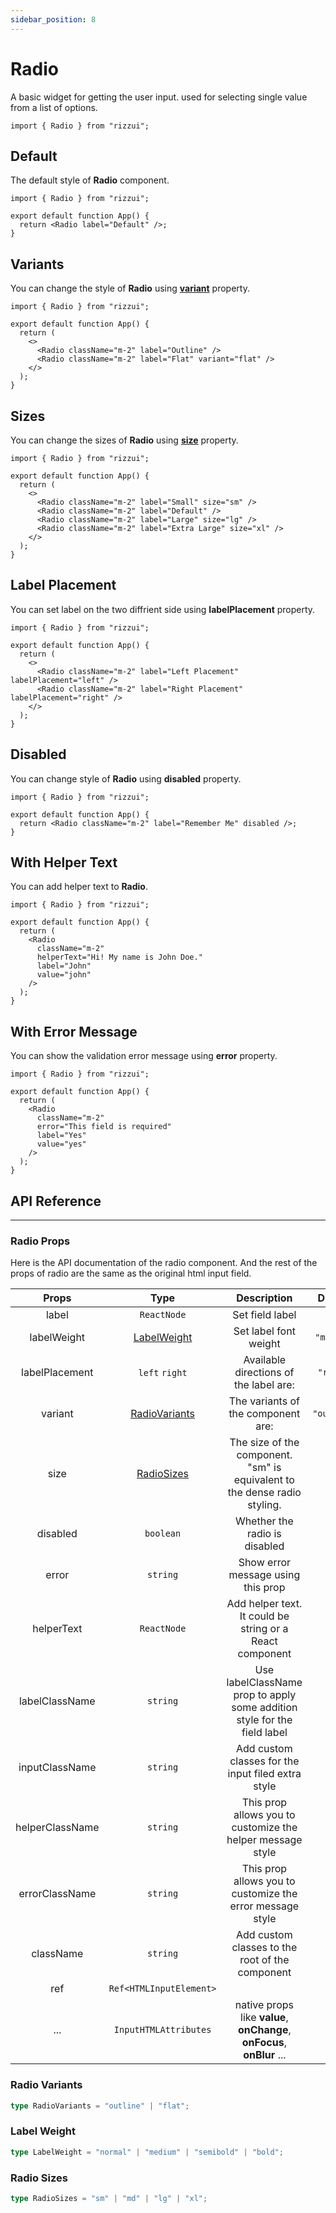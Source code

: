 ```yaml
---
sidebar_position: 8
---
```



# Radio

A basic widget for getting the user input. used for selecting single value from a list of options.

```tsx
import { Radio } from "rizzui";
```

<div className="mb-20 md:mb-28" />

## Default

The default style of **Radio** component.

<Paper className="text-gray-900">
  <Radio label="Default" />
</Paper>

```tsx
import { Radio } from "rizzui";

export default function App() {
  return <Radio label="Default" />;
}
```

<div className="mb-16" />

## Variants

You can change the style of **Radio** using [**variant**](#radio-variants) property.

<Paper className="flex-row justify-around gap-4 flex-wrap text-gray-900">
  <Radio className="m-2" label="Outline" />
  <Radio className="m-2" label="Flat" variant="flat" />
</Paper>

```tsx
import { Radio } from "rizzui";

export default function App() {
  return (
    <>
      <Radio className="m-2" label="Outline" />
      <Radio className="m-2" label="Flat" variant="flat" />
    </>
  );
}
```

<div className="mb-16" />

## Sizes

You can change the sizes of **Radio** using [**size**](#radio-sizes) property.

<Paper className="flex-row justify-around gap-4 flex-wrap text-gray-900">
  <Radio className="m-2" label="Small" size="sm" />
  <Radio className="m-2" label="Default" />
  <Radio className="m-2" label="Large" size="lg" />
  <Radio className="m-2" label="Extra Large" size="xl" />
</Paper>

```tsx
import { Radio } from "rizzui";

export default function App() {
  return (
    <>
      <Radio className="m-2" label="Small" size="sm" />
      <Radio className="m-2" label="Default" />
      <Radio className="m-2" label="Large" size="lg" />
      <Radio className="m-2" label="Extra Large" size="xl" />
    </>
  );
}
```

<div className="mb-16" />

## Label Placement

You can set label on the two diffrient side using **labelPlacement** property.

<Paper className="flex-row flex-wrap justify-around gap-4 text-gray-900">
  <Radio className="m-2" label="Left Placement" labelPlacement="left" />
  <Radio className="m-2" label="Right Placement" labelPlacement="right" />
</Paper>

```tsx
import { Radio } from "rizzui";

export default function App() {
  return (
    <>
      <Radio className="m-2" label="Left Placement" labelPlacement="left" />
      <Radio className="m-2" label="Right Placement" labelPlacement="right" />
    </>
  );
}
```

<div className="mb-16" />

## Disabled

You can change style of **Radio** using **disabled** property.

<Paper className="text-gray-900">
  <Radio className="m-2" label="Remember Me" disabled />
</Paper>

```tsx
import { Radio } from "rizzui";

export default function App() {
  return <Radio className="m-2" label="Remember Me" disabled />;
}
```

<div className="mb-16" />

## With Helper Text

You can add helper text to **Radio**.

<Paper className="text-gray-900">
  <Radio
    className="m-2"
    helperText="Hi! My name is John Doe."
    label="John"
    value="john"
  />
</Paper>

```tsx
import { Radio } from "rizzui";

export default function App() {
  return (
    <Radio
      className="m-2"
      helperText="Hi! My name is John Doe."
      label="John"
      value="john"
    />
  );
}
```

<div className="mb-16" />

## With Error Message

You can show the validation error message using **error** property.

<Paper className="text-gray-900">
  <Radio
    className="m-2"
    error="This field is required"
    label="Yes"
    value="yes"
  />
</Paper>

```tsx
import { Radio } from "rizzui";

export default function App() {
  return (
    <Radio
      className="m-2"
      error="This field is required"
      label="Yes"
      value="yes"
    />
  );
}
```

<div className="mb-20" />

## API Reference

<hr />

<div className="mb-10" />

### Radio Props

Here is the API documentation of the radio component. And the rest of the props of radio are the same as the original html input field.

<div className="overflow-x-auto">

|      Props      |               Type               |                                   Description                                    |   Default   |
| :-------------: | :------------------------------: | :------------------------------------------------------------------------------: | :---------: |
|      label      |           `ReactNode`            |                                 Set field label                                  |    \_ \_    |
|   labelWeight   |   [LabelWeight](#label-weight)   |                              Set label font weight                               | `"medium"`  |
| labelPlacement  |          `left` `right`          |                      Available directions of the label are:                      |  `"right"`  |
|     variant     | [RadioVariants](#radio-variants) |                        The variants of the component are:                        | `"outline"` |
|      size       |    [RadioSizes](#radio-sizes)    | The size of the component. <br /> "sm" is equivalent to the dense radio styling. |   `"md"`    |
|    disabled     |            `boolean`             |                          Whether the radio is disabled                           |    \_ \_    |
|      error      |             `string`             |                        Show error message using this prop                        |    \_ \_    |
|   helperText    |           `ReactNode`            |             Add helper text. It could be string or a React component             |    \_ \_    |
| labelClassName  |             `string`             |     Use labelClassName prop to apply some addition style for the field label     |    \_ \_    |
| inputClassName  |             `string`             |                Add custom classes for the input filed extra style                |    \_ \_    |
| helperClassName |             `string`             |            This prop allows you to customize the helper message style            |    \_ \_    |
| errorClassName  |             `string`             |            This prop allows you to customize the error message style             |    \_ \_    |
|    className    |             `string`             |                 Add custom classes to the root of the component                  |    \_ \_    |
|       ref       |     `Ref<HTMLInputElement>`      |                                                                                  |    \_ \_    |
|       ...       |      `InputHTMLAttributes`       |      native props like **value**, **onChange**, **onFocus**, **onBlur** ...      |    \_ \_    |

</div>

<div className="mb-10" />

### Radio Variants

```ts
type RadioVariants = "outline" | "flat";
```

<div className="mb-10" />

### Label Weight

```ts
type LabelWeight = "normal" | "medium" | "semibold" | "bold";
```

<div className="mb-10" />

### Radio Sizes

```ts
type RadioSizes = "sm" | "md" | "lg" | "xl";
```
